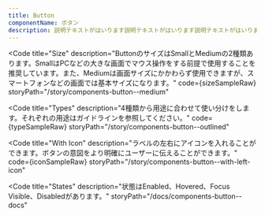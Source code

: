 ```yaml
---
title: Button
componentName: ボタン
description: 説明テキストがはいります説明テキストがはいります説明テキストがはいります説明テキストがはいります説明テキストがはいります説明テキストがはいります説明テキストがはいります説明テキストがはいります
---
```



<Code
  title="Size"
  description="ButtonのサイズはSmallとMediumの2種類あります。SmallはPCなどの大きな画面でマウス操作をする前提で使用することを推奨しています。また、Mediumは画面サイズにかかわらず使用できますが、スマートフォンなどの画面では基本サイズになります。"
  code={sizeSampleRaw}
  storyPath="/story/components-button--medium"
>
  <SizeSample client:load />
</Code>

<Code
  title="Types"
  description="4種類から用途に合わせて使い分けをします。それぞれの用途はガイドラインを参照してください。"
  code={typeSampleRaw}
  storyPath="/story/components-button--outlined"
>
  <TypeSample client:load />
</Code>

<Code
  title="With Icon"
  description="ラベルの左右にアイコンを入れることができます。ボタンの意図をより明確にユーザーに伝えることができます。"
  code={iconSampleRaw}
  storyPath="/story/components-button--with-left-icon"
>
  <IconSample client:load />
</Code>

<Code
  title="States"
  description="状態はEnabled、Hovered、Focus Visible、Disabledがあります。"
  storyPath="/docs/components-button--docs"
>
  <StateSample client:load />
</Code>

